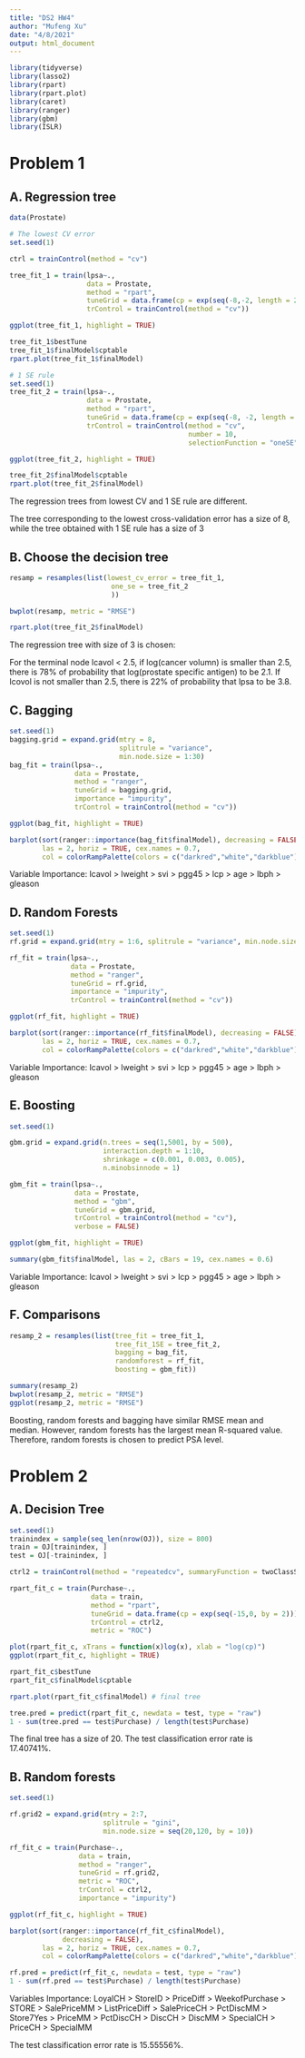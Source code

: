 ```yaml
---
title: "DS2 HW4"
author: "Mufeng Xu"
date: "4/8/2021"
output: html_document
---
```

```r
library(tidyverse)
library(lasso2)
library(rpart)
library(rpart.plot)
library(caret)
library(ranger)
library(gbm)
library(ISLR)
```

# Problem 1

## A. Regression tree

```r
data(Prostate)

# The lowest CV error 
set.seed(1)

ctrl = trainControl(method = "cv")

tree_fit_1 = train(lpsa~.,
                   data = Prostate,
                   method = "rpart",
                   tuneGrid = data.frame(cp = exp(seq(-8,-2, length = 20))),
                   trControl = trainControl(method = "cv"))

ggplot(tree_fit_1, highlight = TRUE)

tree_fit_1$bestTune
tree_fit_1$finalModel$cptable
rpart.plot(tree_fit_1$finalModel)
```


```r
# 1 SE rule
set.seed(1) 
tree_fit_2 = train(lpsa~.,
                   data = Prostate,
                   method = "rpart",
                   tuneGrid = data.frame(cp = exp(seq(-8, -2, length = 20))),
                   trControl = trainControl(method = "cv",
                                            number = 10,
                                            selectionFunction = "oneSE"))

ggplot(tree_fit_2, highlight = TRUE)

tree_fit_2$finalModel$cptable
rpart.plot(tree_fit_2$finalModel)
```

The regression trees from lowest CV and 1 SE rule are different.

The tree corresponding to the lowest cross-validation error has a size of 8, while the tree obtained with 1 SE rule has a size of 3

## B. Choose the decision tree

```r
resamp = resamples(list(lowest_cv_error = tree_fit_1, 
                         one_se = tree_fit_2
                         ))

bwplot(resamp, metric = "RMSE")

rpart.plot(tree_fit_2$finalModel)
```

The regression tree with size of 3 is chosen: 

For the terminal node lcavol < 2.5, if log(cancer volumn) is smaller than 2.5, there is 78% of probability that log(prostate specific antigen) to be 2.1. If lcovol is not smaller than 2.5, there is 22% of probability that lpsa to be 3.8.

## C. Bagging

```r
set.seed(1)
bagging.grid = expand.grid(mtry = 8,
                           splitrule = "variance",
                           min.node.size = 1:30)
bag_fit = train(lpsa~.,
                data = Prostate,
                method = "ranger",
                tuneGrid = bagging.grid,
                importance = "impurity",
                trControl = trainControl(method = "cv"))

ggplot(bag_fit, highlight = TRUE)

barplot(sort(ranger::importance(bag_fit$finalModel), decreasing = FALSE),
        las = 2, horiz = TRUE, cex.names = 0.7,
        col = colorRampPalette(colors = c("darkred","white","darkblue"))(19))
```

Variable Importance:
lcavol > lweight > svi > pgg45  > lcp > age > lbph > gleason

## D. Random Forests

```r
set.seed(1)
rf.grid = expand.grid(mtry = 1:6, splitrule = "variance", min.node.size = 1:30)

rf_fit = train(lpsa~.,
               data = Prostate,
               method = "ranger",
               tuneGrid = rf.grid,
               importance = "impurity",
               trControl = trainControl(method = "cv"))

ggplot(rf_fit, highlight = TRUE)

barplot(sort(ranger::importance(rf_fit$finalModel), decreasing = FALSE),
        las = 2, horiz = TRUE, cex.names = 0.7,
        col = colorRampPalette(colors = c("darkred","white","darkblue"))(19))
```

Variable Importance:
lcavol  > lweight > svi > lcp > pgg45 > age > lbph > gleason

## E. Boosting 

```r
set.seed(1)

gbm.grid = expand.grid(n.trees = seq(1,5001, by = 500),
                       interaction.depth = 1:10,
                       shrinkage = c(0.001, 0.003, 0.005),
                       n.minobsinnode = 1)

gbm_fit = train(lpsa~.,
                data = Prostate,
                method = "gbm",
                tuneGrid = gbm.grid,
                trControl = trainControl(method = "cv"),
                verbose = FALSE)

ggplot(gbm_fit, highlight = TRUE)

summary(gbm_fit$finalModel, las = 2, cBars = 19, cex.names = 0.6)
```

Variable Importance:
lcavol > lweight > svi > lcp > pgg45 > age > lbph > gleason

## F. Comparisons

```r
resamp_2 = resamples(list(tree_fit = tree_fit_1, 
                          tree_fit_1SE = tree_fit_2,
                          bagging = bag_fit,
                          randomforest = rf_fit,
                          boosting = gbm_fit))

summary(resamp_2)
bwplot(resamp_2, metric = "RMSE")
ggplot(resamp_2, metric = "RMSE")
```

Boosting, random forests and bagging have similar RMSE mean and median. However, random forests has the largest mean R-squared value. Therefore, random forests is chosen to predict PSA level.

# Problem 2

## A. Decision Tree

```r
set.seed(1)
trainindex = sample(seq_len(nrow(OJ)), size = 800)
train = OJ[trainindex, ]
test = OJ[-trainindex, ]

ctrl2 = trainControl(method = "repeatedcv", summaryFunction = twoClassSummary, classProbs = TRUE)

rpart_fit_c = train(Purchase~.,
                    data = train,
                    method = "rpart",
                    tuneGrid = data.frame(cp = exp(seq(-15,0, by = 2))),
                    trControl = ctrl2,
                    metric = "ROC")

plot(rpart_fit_c, xTrans = function(x)log(x), xlab = "log(cp)")
ggplot(rpart_fit_c, highlight = TRUE)

rpart_fit_c$bestTune
rpart_fit_c$finalModel$cptable

rpart.plot(rpart_fit_c$finalModel) # final tree

tree.pred = predict(rpart_fit_c, newdata = test, type = "raw")
1 - sum(tree.pred == test$Purchase) / length(test$Purchase)
```

The final tree has a size of 20. The test classification error rate is 17.40741%.

## B. Random forests

```r
set.seed(1)

rf.grid2 = expand.grid(mtry = 2:7,
                       splitrule = "gini",
                       min.node.size = seq(20,120, by = 10))

rf_fit_c = train(Purchase~.,
                 data = train,
                 method = "ranger",
                 tuneGrid = rf.grid2,
                 metric = "ROC",
                 trControl = ctrl2,
                 importance = "impurity")

ggplot(rf_fit_c, highlight = TRUE)

barplot(sort(ranger::importance(rf_fit_c$finalModel),
             decreasing = FALSE),
        las = 2, horiz = TRUE, cex.names = 0.7,
        col = colorRampPalette(colors = c("darkred","white","darkblue"))(19))

rf.pred = predict(rf_fit_c, newdata = test, type = "raw")
1 - sum(rf.pred == test$Purchase) / length(test$Purchase)
```

Variables Importance:
LoyalCH > StoreID > PriceDiff > WeekofPurchase > STORE > SalePriceMM > ListPriceDiff > SalePriceCH > PctDiscMM > Store7Yes > PriceMM > PctDiscCH > DiscCH > DiscMM > SpecialCH > PriceCH > SpecialMM

The test classification error rate is 15.55556%.
